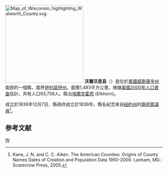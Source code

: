 {{noteTA
|T=zh-hans:沃尔沃思县 (威斯康星州);zh-hk:沃爾沃思縣 (威斯康辛州);zh-tw:沃爾沃思郡 (威斯康辛州);
|1=zh-hans:县;zh-hk:縣;zh-tw:郡;
|2=zh-hans:威斯康星州;zh-hk:威斯康辛州;zh-tw:威斯康辛州;
}}

{{Otheruses|沃爾沃思縣|subject=美國威斯康辛州的一個縣|other=同名的縣}}
[[File:Map_of_Wisconsin_highlighting_Walworth_County.svg|250px]]
'''沃爾沃思县'''（{{lang-en|Walworth County}}）是位於[[美國|美國]][[威斯康辛州|威斯康辛州]]南部的一個縣，南界[[伊利諾伊州|伊利諾伊州]]。面積1,493平方公里。根據[[美國2000年人口普查|美國2000年人口普查]]估計，共有人口93,759人。縣治[[埃爾克霍恩_(威斯康辛州)|埃爾克霍恩]] (Elkhorn)。

成立於1836年12月7日，縣政府成立於1839年。縣名紀念來自[[紐約州|紐約州]]的[[美國眾議院|聯邦眾議員]]{{tsl|en|Reuben Hyde Walworth||魯賓·H·沃爾沃思}}<ref>Kane, J. N. and C. C. Aiken. The American Counties: Origins of County Names Dates of Creation and Population Data 1950-2000. Lanham, MD.: Scarecrow Press, 2005.</ref>。

==参考文献==
<div class="references-small">
<references />
</div>

[[Category:威斯康辛州行政區劃|W]]